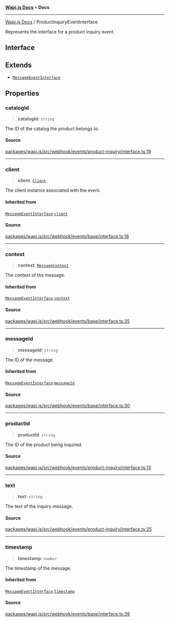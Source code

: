 [**Wapi.js Docs**](../README.mdx) • **Docs**

***

[Wapi.js Docs](../globals.mdx) / ProductInquiryEventInterface

Represents the interface for a product inquiry event.

## Interface

## Extends

- [`MessageEventInterface`](MessageEventInterface.mdx)

## Properties

### catalogId

> **catalogId**: `string`

The ID of the catalog the product belongs to.

#### Source

[packages/wapi.js/src/webhook/events/product-inquiry/interface.ts:19](https://github.com/sarthakjdev/wapi.js/packages/wapi.js/src/webhook/events/product-inquiry/interface.ts?at=55950734d72fca04a6c87f7236ee551d251cec7e#line=19)

***

### client

> **client**: [`Client`](../classes/Client.mdx)

The client instance associated with the event.

#### Inherited from

[`MessageEventInterface`](MessageEventInterface.mdx).[`client`](MessageEventInterface.mdx#client)

#### Source

[packages/wapi.js/src/webhook/events/base/interface.ts:18](https://github.com/sarthakjdev/wapi.js/packages/wapi.js/src/webhook/events/base/interface.ts?at=55950734d72fca04a6c87f7236ee551d251cec7e#line=18)

***

### context

> **context**: [`MessageContext`](../type-aliases/MessageContext.mdx)

The context of the message.

#### Inherited from

[`MessageEventInterface`](MessageEventInterface.mdx).[`context`](MessageEventInterface.mdx#context)

#### Source

[packages/wapi.js/src/webhook/events/base/interface.ts:35](https://github.com/sarthakjdev/wapi.js/packages/wapi.js/src/webhook/events/base/interface.ts?at=55950734d72fca04a6c87f7236ee551d251cec7e#line=35)

***

### messageId

> **messageId**: `string`

The ID of the message.

#### Inherited from

[`MessageEventInterface`](MessageEventInterface.mdx).[`messageId`](MessageEventInterface.mdx#messageid)

#### Source

[packages/wapi.js/src/webhook/events/base/interface.ts:30](https://github.com/sarthakjdev/wapi.js/packages/wapi.js/src/webhook/events/base/interface.ts?at=55950734d72fca04a6c87f7236ee551d251cec7e#line=30)

***

### productId

> **productId**: `string`

The ID of the product being inquired.

#### Source

[packages/wapi.js/src/webhook/events/product-inquiry/interface.ts:13](https://github.com/sarthakjdev/wapi.js/packages/wapi.js/src/webhook/events/product-inquiry/interface.ts?at=55950734d72fca04a6c87f7236ee551d251cec7e#line=13)

***

### text

> **text**: `string`

The text of the inquiry message.

#### Source

[packages/wapi.js/src/webhook/events/product-inquiry/interface.ts:25](https://github.com/sarthakjdev/wapi.js/packages/wapi.js/src/webhook/events/product-inquiry/interface.ts?at=55950734d72fca04a6c87f7236ee551d251cec7e#line=25)

***

### timestamp

> **timestamp**: `number`

The timestamp of the message.

#### Inherited from

[`MessageEventInterface`](MessageEventInterface.mdx).[`timestamp`](MessageEventInterface.mdx#timestamp)

#### Source

[packages/wapi.js/src/webhook/events/base/interface.ts:39](https://github.com/sarthakjdev/wapi.js/packages/wapi.js/src/webhook/events/base/interface.ts?at=55950734d72fca04a6c87f7236ee551d251cec7e#line=39)
